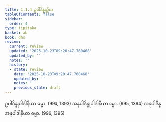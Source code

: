 ```yaml
---
title: 1.1.4 ဥပါဒိန္နတ္တိက
tableOfContents: false
sidebar:
  order: 4
type: tipitaka
basket: ab
book: dhs
review:
  current: review
  updated: '2025-10-23T09:20:47.760468'
  updated_by: ''
  notes: ''
  history:
  - state: review
    date: '2025-10-23T09:20:47.760468'
    updated_by: ''
    notes: ''
    previous_state: draft
---
```



<ReviewStatus review={frontmatter.review} showDetails={true} />

<HypothesisAnnotation frontmatter={frontmatter} />

<DynamicBreadcrumb />

<Division number="4" book="dhs" e="ch" v="29" p="1">

<Paragraph number="11" book="dhs">
ဥပါဒိန္နုပါဒါနိယာ ဓမ္မာ. (<Emphasis>994, 1393</Emphasis>)
</Paragraph>

<Paragraph number="12" book="dhs">
အနုပါဒိန္နုပါဒါနိယာ ဓမ္မာ. (<Emphasis>995, 1394</Emphasis>)
</Paragraph>

<Paragraph number="13" book="dhs">
အနုပါဒိန္နအနုပါဒါနိယာ ဓမ္မာ. (<Emphasis>996, 1395</Emphasis>)
</Paragraph>
</Division>